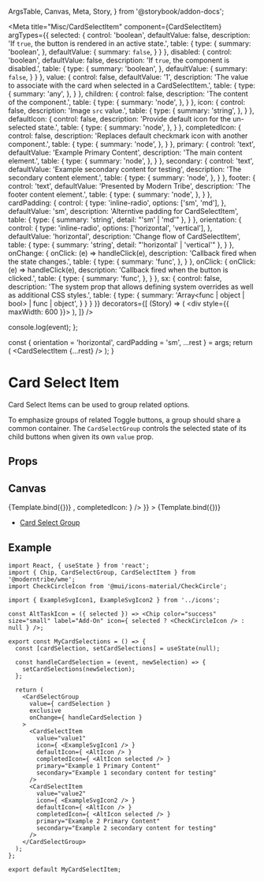  ArgsTable,
  Canvas,
  Meta,
  Story,
} from '@storybook/addon-docs';


<Meta
  title="Misc/CardSelectItem"
  component={CardSelectItem}
  argTypes={{
    selected: {
      control: 'boolean',
      defaultValue: false,
      description: 'If `true`, the button is rendered in an active state.',
      table: {
        type: {
          summary: 'boolean',
        },
        defaultValue: {
          summary: `false`,
        }
      }
    },
    disabled: {
      control: 'boolean',
      defaultValue: false,
      description: 'If `true`, the component is disabled.',
      table: {
        type: {
          summary: 'boolean',
        },
        defaultValue: {
          summary: `false`,
        }
      }
    },
    value: {
      control: false,
      defaultValue: '1',
      description: 'The value to associate with the card when selected in a CardSelectItem.',
      table: {
        type: {
          summary: 'any',
        },
      }
    },
    children: {
      control: false,
      description: 'The content of the component.',
      table: {
        type: {
          summary: 'node',
        },
      }
    },
    icon: {
      control: false,
      description: 'Image `src` value.',
      table: {
        type: {
          summary: 'string',
        },
      }
    },
    defaultIcon: {
      control: false,
      description: 'Provide default icon for the un-selected state.',
      table: {
        type: {
          summary: 'node',
        },
      }
    },
    completedIcon: {
      control: false,
      description: 'Replaces default checkmark icon with another component.',
      table: {
        type: {
          summary: 'node',
        },
      }
    },
    primary: {
      control: 'text',
      defaultValue: 'Example Primary Content',
      description: 'The main content element.',
      table: {
        type: {
          summary: 'node',
        },
      }
    },
    secondary: {
      control: 'text',
      defaultValue: 'Example secondary content for testing',
      description: 'The secondary content element.',
      table: {
        type: {
          summary: 'node',
        },
      }
    },
    footer: {
      control: 'text',
      defaultValue: 'Presented by Modern Tribe',
      description: 'The footer content element.',
      table: {
        type: {
          summary: 'node',
        },
      }
    },
    cardPadding: {
      control: {
        type: 'inline-radio',
        options: ['sm', 'md'],
      }, 
      defaultValue: 'sm',
      description: 'Alterntive padding for CardSelectItem',
      table: {
        type: {
          summary: 'string',
          detail: "'sm' | 'md'"
        },
      }
    },
    orientation: {
      control: {
        type: 'inline-radio',
        options: ['horizontal', 'vertical'],
      },
      defaultValue: 'horizontal',
      description: 'Change flow of CardSelectItem',
      table: {
        type: {
          summary: 'string',
          detail: "'horizontal' | 'vertical'"
        },
      }
    },
    onChange: {
      onClick: (e) => handleClick(e),
      description: 'Callback fired when the state changes.',
      table: {
        type: {
          summary: 'func',
        },
      }
    },
    onClick: {
      onClick: (e) => handleClick(e),
      description: 'Callback fired when the button is clicked.',
      table: {
        type: {
          summary: 'func',
        },
      }
    },
    sx: {
      control: false,
      description: 'The system prop that allows defining system overrides as well as additional CSS styles.',
      table: {
        type: {
          summary: 'Array<func | object | bool> | func | object',
        }
      }
    }
  }}
  decorators={[
    (Story) => (
      <div style={{ maxWidth: 600 }}>
        <Story />
      </div>
    ),
  ]}
/>

  console.log(event);
};

  const {
    orientation = 'horizontal',
    cardPadding = 'sm',
    ...rest
  } = args;
  return (
    <CardSelectGroup value="1" orientation={orientation} cardPadding={cardPadding}>
      <CardSelectItem {...rest} />
    </CardSelectGroup>
  );
}

# Card Select Item
Card Select Items can be used to group related options.

To emphasize groups of related Toggle buttons, a group should share a
common container. The `CardSelectGroup` controls the selected state of 
its child buttons when given its own `value` prop.

## Props
<ArgsTable story="." />

## Canvas
<Canvas>
  <Story 
    name="Standard"
    args={{
      icon: cardSelectImage
    }}
  >
    {Template.bind({})}
  </Story>
  <Story 
    name="Alt Status Icons"
    args={{
      icon: cardSelectImage,
      selected: true,
      defaultIcon: <Chip size="small" color="success" label="Add-On" />,
      completedIcon: <Chip size="small" color="success" label="Add-On" icon={ <CheckCircleIcon /> } />
    }}
  >
    {Template.bind({})}
  </Story>
</Canvas>

- [Card Select Group](/docs/misc-cardselectgroup--horizontal)

## Example
```
import React, { useState } from 'react';
import { Chip, CardSelectGroup, CardSelectItem } from '@moderntribe/wme';
import CheckCircleIcon from '@mui/icons-material/CheckCircle';

import { ExampleSvgIcon1, ExampleSvgIcon2 } from '../icons';

const AltTaskIcon = ({ selected }) => <Chip color="success" size="small" label="Add-On" icon={ selected ? <CheckCircleIcon /> : null } />;

export const MyCardSelections = () => {
  const [cardSelection, setCardSelections] = useState(null);

  const handleCardSelection = (event, newSelection) => {
    setCardSelections(newSelection);
  };

  return (
    <CardSelectGroup
      value={ cardSelection }
      exclusive
      onChange={ handleCardSelection }
    >
      <CardSelectItem
        value="value1"
        icon={ <ExampleSvgIcon1 /> }
        defaultIcon={ <AltIcon /> }
        completedIcon={ <AltIcon selected /> }
        primary="Example 1 Primary Content"
        secondary="Example 1 secondary content for testing"
      />
      <CardSelectItem
        value="value2"
        icon={ <ExampleSvgIcon2 /> }
        defaultIcon={ <AltIcon /> }
        completedIcon={ <AltIcon selected /> }
        primary="Example 2 Primary Content"
        secondary="Example 2 secondary content for testing"
      />
    </CardSelectGroup>
  );
};

export default MyCardSelectItem;
```